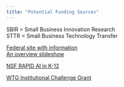 ```yaml
---
title: "Potential Funding Sources"
---
```



SBIR = Small Business Innovation Research   
STTR = Small Business Technology Transfer
 
[Federal site with information](https://www.sbir.gov/)   
[An overview slideshow](https://www.sbir.gov/sites/default/files/SBA_SBIR_Overview_March2020.pdf)

[NSF RAPID AI in K-12](https://nam11.safelinks.protection.outlook.com/?url=https%3A%2F%2Flnks.gd%2Fl%2FeyJhbGciOiJIUzI1NiJ9.eyJzdWJzY3JpYmVyX2lkIjoiMTQzNTUwOTcwOCIsImJ1bGxldGluX2xpbmtfaWQiOiIxMDEiLCJ1cmkiOiJicDI6ZGlnZXN0IiwibGlua19pZCI6IjI4ODk4NDc0MTIiLCJidWxsZXRpbl9pZCI6IjIwMjMwNTA4Ljc2Mzc2MTQxIiwidXJsIjoiaHR0cHM6Ly93d3cubnNmLmdvdi9wdWJzLzIwMjMvbnNmMjMwOTcvbnNmMjMwOTcucGRmP1dULm1jX2V2PWNsaWNrJldULm1jX2lkPSZ1dG1fbWVkaXVtPWVtYWlsJnV0bV9zb3VyY2U9Z292ZGVsaXZlcnkiLCJlbWFpbCI6IndtbTAwMTdAYXVidXJuLmVkdSJ9.YauCexyamvImxaIbZM1YGs7dMdxZsxgXNRLgYzHJgkg&data=05%7C01%7Cwmm0017%40auburn.edu%7C16589955fd644f14149208db5f5b5a07%7Cccb6deedbd294b388979d72780f62d3b%7C1%7C0%7C638208618341265439%7CUnknown%7CTWFpbGZsb3d8eyJWIjoiMC4wLjAwMDAiLCJQIjoiV2luMzIiLCJBTiI6Ik1haWwiLCJXVCI6Mn0%3D%7C3000%7C%7C%7C&sdata=NWFQKPIiYjCEziGtatXg60kUIwXtrJvJKGYtqDN9MIA%3D&reserved=0)

[WTG Institutional Challenge Grant](https://wtgrantfoundation.org/grants/institutional-challenge-grant)